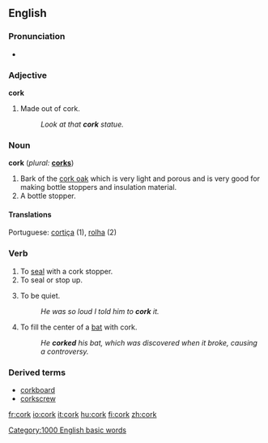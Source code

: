 {{see|Cork}}
{{Wikipediapar|Cork (material)}}
==English==
===Pronunciation===
*{{audio|en-us-cork.ogg|Audio (US)}}

===Adjective===
'''cork'''
# Made out of cork.
#:''Look at that '''cork''' statue.''

===Noun===
'''cork''' (''plural:'' '''[[corks]]''')
# Bark of the [[cork oak]] which is very light and porous and is very good for making bottle stoppers and insulation material.
# A bottle stopper.

====Translations====
Portuguese: [[cortiça]] (1), [[rolha]] (2)

===Verb===
{{en-infl-reg-consonant|cork||}}
# To [[seal]] with a cork stopper.
# To seal or stop up.
# {{slang}} To be quiet.
#:''He was so loud I told him to '''cork''' it.''
#{{baseball}} To fill the center of a [[bat]] with cork.
#: ''He '''corked''' his bat, which was discovered when it broke, causing a controversy.''

===Derived terms===
*[[corkboard]]
*[[corkscrew]]

[[Category:1000 English basic words]]

[[fr:cork]]
[[io:cork]]
[[it:cork]]
[[hu:cork]]
[[fi:cork]]
[[zh:cork]]